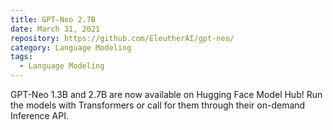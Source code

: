 ```yaml
---
title: GPT-Neo 2.7B
date: March 31, 2021
repository: https://github.com/EleutherAI/gpt-neo/
category: Language Modeling
tags:
  - Language Modeling
---
```


GPT-Neo 1.3B and 2.7B are now available on Hugging Face Model Hub! Run the models with Transformers or call for them through their on-demand Inference API.
